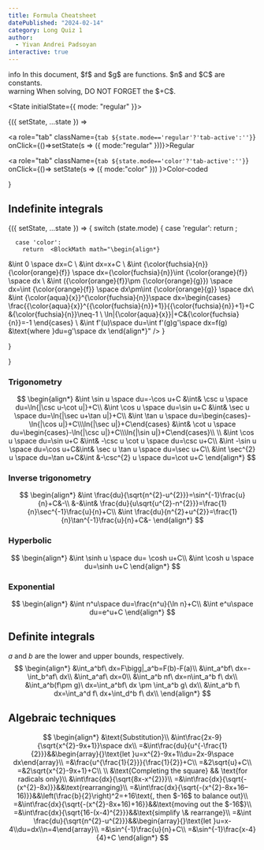 ```yaml
---
title: Formula Cheatsheet
datePublished: "2024-02-14"
category: Long Quiz 1
author:   
  - Yivan Andrei Padsoyan
interactive: true
---
```


<div role="alert" className="alert my-5">
  <span class="material-symbols-outlined">info</span>
  <span>In this document, $f$ and $g$ are functions. $n$ and $C$ are constants.</span>
</div>

<div role="alert" className="alert alert-warning my-5">
  <span class="material-symbols-outlined">warning</span>
  <span>When solving, DO NOT FORGET the $+C$.</span>
</div>

<State initialState={{ mode: "regular" }}>






<Observe>
  {({ setState, ...state }) => 
<div role="tablist" className="tabs tabs-boxed my-5 ">

  <a role="tab" 
  className={`tab ${state.mode=='regular'?'tab-active':''}`} 
  onClick={()=>setState(s => ({ mode:"regular" }))}>Regular</a>

  <a role="tab" className={`tab ${state.mode=='color'?'tab-active':''}`} onClick={()=>
    setState(s => ({ mode:"color" }))
    }>Color-coded</a>
</div>
  }
</Observe>

## Indefinite integrals

<Observe>
  {({ setState, ...state }) => {
    switch (state.mode) {
      case 'regular':
        return <BlockMath math="\begin{align*}
        &\int 0 \space dx=C \\
&\int dx=x+C \\
&\int n f \space dx=n\int f \space dx \\
&\int (f\pm g) \space dx=\int f \space dx\pm\int g \space dx\\
&\int x^n\space dx=\begin{cases}
\frac{x^{n+1}}{n+1}+C &n\neq-1 \\
\ln|x|+C&n=-1
\end{cases} \\
&\int f'(u)\space du=\int f'(g)g'\space dx=f(g) &\text{where }du=g'\space dx
\end{align*}" 
    />;
    
      case 'color':
        return  <BlockMath math="\begin{align*}
&\int 0 \space dx=C \\
&\int dx=x+C \\
&\int {\color{fuchsia}{n}} {\color{orange}{f}} \space dx={\color{fuchsia}{n}}\int {\color{orange}{f}} \space dx \\
&\int ({\color{orange}{f}}\pm {\color{orange}{g}}) \space dx=\int {\color{orange}{f}} \space dx\pm\int {\color{orange}{g}} \space dx\\
&\int {\color{aqua}{x}}^{\color{fuchsia}{n}}\space dx=\begin{cases}
\frac{{\color{aqua}{x}}^{{\color{fuchsia}{n}}+1}}{{\color{fuchsia}{n}}+1}+C &{\color{fuchsia}{n}}\neq-1 \\
\ln|{\color{aqua}{x}}|+C&{\color{fuchsia}{n}}=-1
\end{cases} \\
&\int f'(u)\space du=\int f'(g)g'\space dx=f(g) &\text{where }du=g'\space dx
\end{align*}" 
    />
    }

  }


  }
</Observe>


### Trigonometry

<div className="flex flex-col md:flex-row ">

<div>
<BlockMath math="\int \sin u \space du=-\cos u+C " />
</div>

<div>

<BlockMath math="\int \csc u \space du=\ln{|\csc u-\cot u|}+C" />
</div>

</div>

$$
\begin{align*}
&\int \sin u \space du=-\cos u+C &\int& \csc u \space du=\ln{|\csc u-\cot u|}+C\\
&\int \cos u \space du=\sin u+C &\int& \sec u \space du=\ln{|\sec u+\tan u|}+C\\
&\int \tan u \space du=\begin{cases}-\ln{|\cos u|}+C\\\ln{|\sec u|}+C\end{cases} &\int& \cot u \space du=\begin{cases}-\ln{|\csc u|}+C\\\ln{|\sin u|}+C\end{cases}\\
\\
&\int \cos u \space du=\sin u+C &\int& -\csc u \cot u \space du=\csc u+C\\
&\int -\sin u \space du=\cos u+C&\int& \sec u \tan u \space du=\sec u+C\\
&\int \sec^{2} u \space du=\tan u+C&\int &-\csc^{2} u \space du=\cot u+C
\end{align*}
$$

### Inverse trigonometry
$$
\begin{align*}
&\int \frac{du}{\sqrt{n^{2}-u^{2}}}=\sin^{-1}\frac{u}{n}+C&-\\
&-&\int& \frac{du}{u\sqrt{u^{2}-n^{2}}}=\frac{1}{n}\sec^{-1}\frac{u}{n}+C\\
&\int \frac{du}{n^{2}+u^{2}}=\frac{1}{n}\tan^{-1}\frac{u}{n}+C&-
\end{align*}
$$

### Hyperbolic
$$
\begin{align*}
&\int \sinh u \space du= \cosh u+C\\
&\int \cosh u \space du=\sinh u+C
\end{align*}
$$

### Exponential
$$
\begin{align*}
&\int n^u\space du=\frac{n^u}{\ln n}+C\\
&\int e^u\space du=e^u+C
\end{align*}
$$

## Definite integrals
$a$ and $b$ are the lower and upper bounds, respectively.
$$
\begin{align*}
&\int_a^bf\ dx=F\bigg|_a^b=F(b)-F(a)\\
&\int_a^bf\ dx=-\int_b^af\ dx\\
&\int_a^af\ dx=0\\
&\int_a^b nf\ dx=n\int_a^b f\ dx\\
&\int_a^b(f\pm g)\ dx=\int_a^bf\ dx \pm \int_a^b g\ dx\\
&\int_a^b f\ dx=\int_a^d f\ dx+\int_d^b f\ dx\\
\end{align*}
$$


## Algebraic techniques
$$
\begin{align*}
&\text{Substitution}\\
&\int\frac{2x-9}{\sqrt{x^{2}-9x+1}}\space dx\\
=&\int\frac{du}{u^{-\frac{1}{2}}}&&\begin{array}{}\text{let }u=x^{2}-9x+1\\du=2x-9\space dx\end{array}\\
=&\frac{u^{\frac{1}{2}}}{\frac{1}{2}}+C\\
=&2\sqrt{u}+C\\
=&2\sqrt{x^{2}-9x+1}+C\\
\\
&\text{Completing the square} && \text{for radicals only}\\
&\int\frac{dx}{\sqrt{8x-x^{2}}}\\
=&\int\frac{dx}{\sqrt{-(x^{2}-8x)}}&&\text{rearranging}\\
=&\int\frac{dx}{\sqrt{-(x^{2}-8x+16–16)}}&&\left(\frac{b}{2}\right)^2=+16\text{, then $-16$ to balance out}\\
=&\int\frac{dx}{\sqrt{-(x^{2}-8x+16)+16}}&&\text{moving out the $-16$}\\
=&\int\frac{dx}{\sqrt{16-(x-4)^{2}}}&&\text{simplify \& rearrange}\\
=&\int \frac{du}{\sqrt{n^{2}-u^{2}}}&&\begin{array}{}\text{let }u=x-4\\du=dx\\n=4\end{array}\\
=&\sin^{-1}\frac{u}{n}+C\\
=&\sin^{-1}\frac{x-4}{4}+C
\end{align*}
$$

</State>